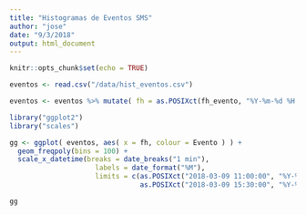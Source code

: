 ```yaml
---
title: "Histogramas de Eventos SMS"
author: "jose"
date: "9/3/2018"
output: html_document
---
```


```r
knitr::opts_chunk$set(echo = TRUE)
```

```r
eventos <- read.csv("/data/hist_eventos.csv")

eventos <- eventos %>% mutate( fh = as.POSIXct(fh_evento, "%Y-%m-%d %H:%M:%S"))
```



```r
library("ggplot2")
library("scales")

gg <- ggplot( eventos, aes( x = fh, colour = Evento ) ) +
  geom_freqpoly(bins = 100) +
  scale_x_datetime(breaks = date_breaks("1 min"),
                     labels = date_format("%M"),
                     limits = c(as.POSIXct("2018-03-09 11:00:00", "%Y-%m-%d %H:%M:%S"), 
                                as.POSIXct("2018-03-09 15:30:00", "%Y-%m-%d %H:%M:%S")) )

gg
```

